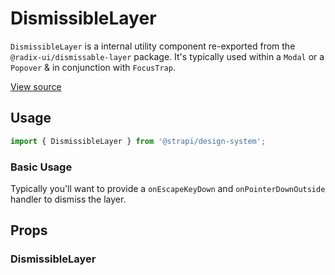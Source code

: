 

<Meta of={DismissibleLayerStories} />

# DismissibleLayer

`DismissibleLayer` is a internal utility component re-exported from the `@radix-ui/dismissable-layer` package. It's
typically used within a `Modal` or a `Popover` & in conjunction with `FocusTrap`.

[View source](https://github.com/strapi/design-system/tree/main/packages/design-system/src/DismissibleLayer)

## Usage

```js
import { DismissibleLayer } from '@strapi/design-system';
```

### Basic Usage

Typically you'll want to provide a `onEscapeKeyDown` and `onPointerDownOutside` handler to dismiss the layer.

<Canvas of={DismissibleLayerStories.Base} />

## Props

### DismissibleLayer

<ArgsTable of={DismissibleLayer} />
